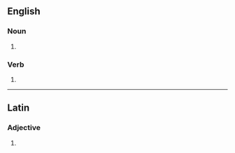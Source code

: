 ==English==

===Noun===
{{head|en|noun form}}

# {{plural of|en|manifesto}}

===Verb===
{{head|en|verb form}}

# {{en-third-person singular of|manifesto}}

----

==Latin==

===Adjective===
{{la-adj-form|manifēstōs}}

# {{inflection of|la|manifēstus||acc|m|p}}
